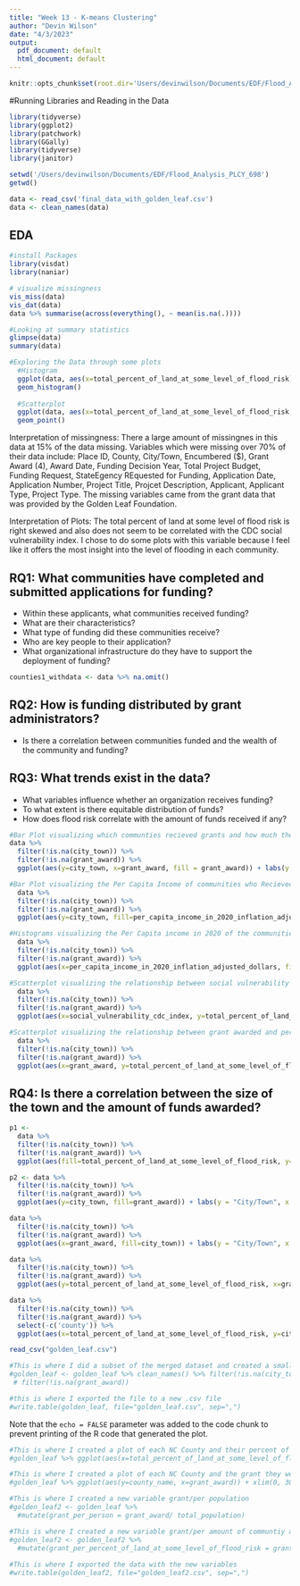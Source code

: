 ```yaml
---
title: "Week 13 - K-means Clustering"
author: "Devin Wilson"
date: "4/3/2023"
output:
  pdf_document: default
  html_document: default
---
```


```r
knitr::opts_chunk$set(root.dir='Users/devinwilson/Documents/EDF/Flood_Analysis_PLCY_698') # change for your root directory)
```

#Running Libraries and Reading in the Data

```r
library(tidyverse)
library(ggplot2)
library(patchwork)
library(GGally)
library(tidyverse)
library(janitor)

setwd('/Users/devinwilson/Documents/EDF/Flood_Analysis_PLCY_698')
getwd()

data <- read_csv('final_data_with_golden_leaf.csv')
data <- clean_names(data)
```

## EDA 

```r
#install Packages
library(visdat)
library(naniar)

# visualize missingness
vis_miss(data)
vis_dat(data)
data %>% summarise(across(everything(), ~ mean(is.na(.))))

#Looking at summary statistics
glimpse(data)
summary(data)

#Exploring the Data through some plots
  #Histogram
  ggplot(data, aes(x=total_percent_of_land_at_some_level_of_flood_risk)) +
  geom_histogram()
  
  #Scatterplot
  ggplot(data, aes(x=total_percent_of_land_at_some_level_of_flood_risk, y=social_vulnerability_cdc_index)) +
  geom_point()

```
Interpretation of missingness: 
There a large amount of missingnes in this data at 15% of the data missing. Variables which were missing over 70% of their data include: Place ID, County, City/Town, Encumbered ($), Grant Award (4), Award Date, Funding Decision Year, Total Project Budget, Funding Request, StateEgency REquested for Funding, Application Date, Application Number, Project Title, Projcet Description, Applicant, Applicant Type, Project Type. The missing variables came from  the grant data that was provided by the Golden Leaf Foundation.

Interpretation of Plots:
The total percent of land at some level of flood risk is right skewed and also does not seem to be correlated with the CDC social vulnerability index. I chose to do some plots with this variable because I feel like it offers the most insight into the level of flooding in each community. 

## RQ1: What communities have completed and submitted applications for funding?
- Within these applicants, what communities received funding? 
- What are their characteristics?
- What type of funding did these communities receive? 
- Who are key people to their application?
- What organizational infrastructure do they have to support the deployment of funding?

```r
counties1_withdata <- data %>% na.omit()

```

## RQ2: How is funding distributed by grant administrators?
- Is there a correlation between communities funded and the wealth of the community and funding?

## RQ3: What trends exist in the data?
- What variables influence whether an organization receives funding?
- To what extent is there equitable distribution of funds?
- How does flood risk correlate with the amount of funds received if any? 

```r
#Bar Plot visualizing which communties recieved grants and how much they received.
data %>%
  filter(!is.na(city_town)) %>%
  filter(!is.na(grant_award)) %>%
  ggplot(aes(y=city_town, x=grant_award, fill = grant_award)) + labs(y = "City/Town", x = "Grant Award in Thousands", title = "Grant Awarded to Each City/Town") + theme_classic() + geom_col()

```
```r
#Bar Plot visualizing the Per Capita Income of communities who Recieved Grants
  data %>%
  filter(!is.na(city_town)) %>%
  filter(!is.na(grant_award)) %>%
  ggplot(aes(y=city_town, fill=per_capita_income_in_2020_inflation_adjusted_dollars)) + labs(y = "City/Town", x = "Per Capita Income in 2020", title = "Per Capita Income of communities who Recieved Grants", subtitle  ="Income in 2020 Inflation Adjusted Dollars") + geom_bar(show.legend = FALSE, fill="cyan4") 
```
```r
#Histograms visualizing the Per Capita income in 2020 of the communities which received funding
  data %>%
  filter(!is.na(city_town)) %>%
  filter(!is.na(grant_award)) %>%
  ggplot(aes(x=per_capita_income_in_2020_inflation_adjusted_dollars, fill=city_town), show.legend = FALSE) + labs(x = "Per Capita income in 2020 inflation adjusted dollars", title = "Per Capita Income in 2020 of Communities Which Received a Grant", show.legend = FALSE) + facet_wrap(~city_town) + geom_density(show.legend = FALSE)
```
```r
#Scatterplot visualizing the relationship between social vulnerability index and percent of area flooded
  data %>%
  filter(!is.na(city_town)) %>%
  filter(!is.na(grant_award)) %>%
  ggplot(aes(x=social_vulnerability_cdc_index, y=total_percent_of_land_at_some_level_of_flood_risk, fill=city_town, color=city_town)) + labs(x = "Social Vulnerability CDC Index", y="Total percent of Land at Some Level of Flood Risk", title = "Areas with Flood Risk and CDC Social Vulnerability Index", fill="City/Town") + geom_point()
```
```r
#Scatterplot visualizing the relationship between grant awarded and percent of area flooded
  data %>%
  filter(!is.na(city_town)) %>%
  filter(!is.na(grant_award)) %>%
  ggplot(aes(x=grant_award, y=total_percent_of_land_at_some_level_of_flood_risk, fill=city_town, color=city_town)) +  labs(x = "Grant Award", y="Total percent of Land at Some Level of Flood Risk", title = "Areas with Flood Risk and Grant Awarded") + geom_point(alpha = 1.5)
```

## RQ4: Is there a correlation between the size of the town and the amount of funds awarded?
```r
p1 <- 
  data %>%
  filter(!is.na(city_town)) %>%
  filter(!is.na(grant_award)) %>%
  ggplot(aes(fill=total_percent_of_land_at_some_level_of_flood_risk, y=city_town, color=city_town)) + labs(y = "City/Town", x = "Percent of Land at Flood Risk", title = "Percent of Land at Flood Risk in each City/Town") + geom_bar(show.legend = FALSE)

p2 <- data %>%
  filter(!is.na(city_town)) %>%
  filter(!is.na(grant_award)) %>%
  ggplot(aes(y=city_town, fill=grant_award)) + labs(y = "City/Town", x = "Grant Award in Thousands", title = "Grant Awarded to Each City/Town", fill="Grant Awarded") + theme_classic() + geom_col()

```

```r
data %>%
  filter(!is.na(city_town)) %>%
  filter(!is.na(grant_award)) %>%
  ggplot(aes(x=grant_award, fill=city_town)) + labs(y = "City/Town", x = "Grant Award in Thousands", title = "Grant Awarded to Each City/Town", fill="Grant Awarded") + theme_classic() + geom_bar()
```
```r
data %>%
  filter(!is.na(city_town)) %>%
  filter(!is.na(grant_award)) %>%
  ggplot(aes(y=total_percent_of_land_at_some_level_of_flood_risk, x=grant_award, fill=city_town, color=city_town)) + labs(y = "City/Town", x = "Grant Award in Thousands", title = "Grant Awarded to Each City/Town", fill="Grant Awarded") + theme_classic() + geom_point()
```

```r
data %>%
  filter(!is.na(city_town)) %>%
  filter(!is.na(grant_award)) %>%
  select(-c('county')) %>% 
  ggplot(aes(x=total_percent_of_land_at_some_level_of_flood_risk, y=city_town, fill=city_town)) + labs(y = "City/Town", x = "Percent of Land at Flood Risk", title = "Percent of Land at Flood Risk in each City/Town", subtitle = "Communtities Which Recieved Funding") + geom_col(show.legend = FALSE)
```




```r
read_csv("golden_leaf.csv")

#This is where I did a subset of the merged dataset and created a smaller dataset called "golden_leaf". This took some data from the existing EDF database and some from the Golden Leaf data but only includes those counties which recieved funding.
#golden_leaf <- golden_leaf %>% clean_names() %>% filter(!is.na(city_town)) %>%
 # filter(!is.na(grant_award))

#this is where I exported the file to a new .csv file
#write.table(golden_leaf, file="golden_leaf.csv", sep=",")
```

Note that the `echo = FALSE` parameter was added to the code chunk to prevent printing of the R code that generated the plot.
```r
#This is where I created a plot of each NC County and their percent of flood risk. 
#golden_leaf %>% ggplot(aes(x=total_percent_of_land_at_some_level_of_flood_risk, y=county_name)) + xlim(0, 100) + labs(y = "County", x = "Percent of Land at Flood Risk", title = "Percent of Land at Flood Risk in Each County", subtitle = "Communtities Which Recieved Funding") + geom_col(show.legend = TRUE)
```

```r
#This is where I created a plot of each NC County and the grant they were awarded. The x-axis goes up to 300,000.
#golden_leaf %>% ggplot(aes(y=county_name, x=grant_award)) + xlim(0, 300000)+ labs(y = "County", x = "Grant Award in Thousands", title = "Grant Awarded to Each County") + geom_col()

#This is where I created a new variable grant/per population
#golden_leaf2 <- golden_leaf %>%
  #mutate(grant_per_person = grant_award/ total_population)

#This is where I created a new variable grant/per amount of communtiy at flood risk
#golden_leaf2 <- golden_leaf2 %>%
  #mutate(grant_per_percent_of_land_at_some_level_of_flood_risk = grant_award/ total_percent_of_land_at_some_level_of_flood_risk)
  
#This is where I exported the data with the new variables
#write.table(golden_leaf2, file="golden_leaf2.csv", sep=",")

```


